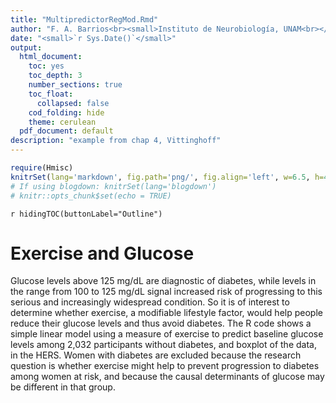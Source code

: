 ```yaml
---
title: "MultipredictorRegMod.Rmd"
author: "F. A. Barrios<br><small>Instituto de Neurobiología, UNAM<br></small>"
date: "<small>`r Sys.Date()`</small>"
output:
  html_document:
    toc: yes
    toc_depth: 3
    number_sections: true
    toc_float:
      collapsed: false
    cod_folding: hide
    theme: cerulean
  pdf_document: default
description: "example from chap 4, Vittinghoff"
---
```


```r
require(Hmisc)
knitrSet(lang='markdown', fig.path='png/', fig.align='left', w=6.5, h=4.5, cache=TRUE)
# If using blogdown: knitrSet(lang='blogdown')
# knitr::opts_chunk$set(echo = TRUE)
```
`r hidingTOC(buttonLabel="Outline")`


# Exercise and Glucose

Glucose levels above 125 mg/dL are diagnostic of diabetes, while levels in the range from 100 to 125 mg/dL signal increased risk of progressing to this serious and increasingly widespread condition. So it is of interest to determine whether exercise, a modifiable lifestyle factor, would help people reduce their glucose levels and thus avoid diabetes.
The R code shows a simple linear model using a measure of exercise to predict baseline glucose levels among 2,032 participants without diabetes, and boxplot of the data, in the HERS. Women with diabetes are excluded because the research question is whether exercise might help to prevent progression to diabetes among women at risk, and because the causal determinants of glucose may be different in that group.
